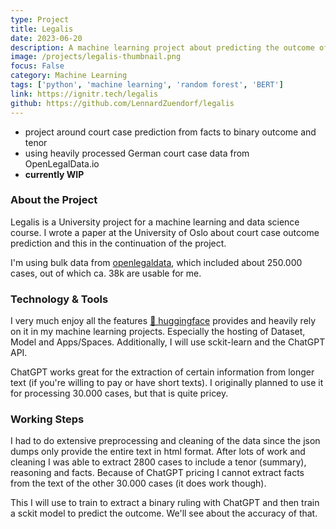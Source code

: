 ```yaml
---
type: Project
title: Legalis
date: 2023-06-20
description: A machine learning project about predicting the outcome of court cases.
image: /projects/legalis-thumbnail.png
focus: False
category: Machine Learning
tags: ['python', 'machine learning', 'random forest', 'BERT']
link: https://ignitr.tech/legalis
github: https://github.com/LennardZuendorf/legalis
---
```

- project around court case prediction from facts to binary outcome and tenor
- using heavily processed German court case data from OpenLegalData.io
- **currently WIP**

### About the Project
Legalis is a University project for a machine learning and data science course. I wrote a paper at the University of Oslo about court case outcome prediction and this in the continuation of the project.

I'm using bulk data from [openlegaldata](https:\\openlegaldata.io), which included about 250.000 cases, out of which ca. 38k are usable for me.

### Technology & Tools
I very much enjoy all the features [🤗 huggingface](https://huggingface.co/) provides and heavily rely on it in my machine learning projects. Especially the hosting of Dataset, Model and Apps/Spaces. Additionally, I will use sckit-learn and the ChatGPT API.

ChatGPT works great for the extraction of certain information from longer text (if you're willing to pay or have short texts). I originally planned to use it for processing 30.000 cases, but that is quite pricey.

### Working Steps
I had to do extensive preprocessing and cleaning of the data since the json dumps only provide the entire text in html format. After lots of work and cleaning I was able to extract 2800 cases to include a tenor (summary), reasoning and facts. Because of ChatGPT pricing I cannot extract facts from the text of the other 30.000 cases (it does work though).

This I will use to train to extract a binary ruling with ChatGPT and then train a sckit model to predict the outcome. We'll see about the accuracy of that.
